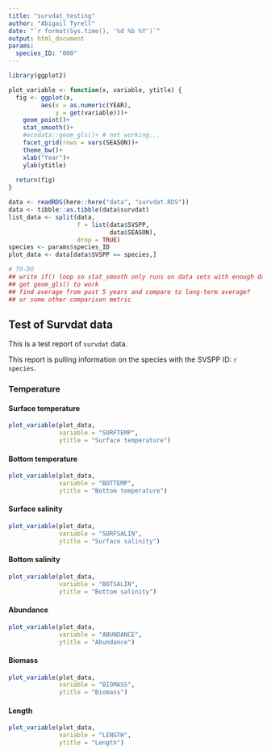 ```yaml
---
title: "survdat_testing"
author: "Abigail Tyrell"
date: "`r format(Sys.time(), '%d %b %Y')`"
output: html_document
params: 
  species_ID: "000"
---
```


```r
library(ggplot2)

plot_variable <- function(x, variable, ytitle) {
  fig <- ggplot(x,
         aes(x = as.numeric(YEAR),
             y = get(variable)))+
    geom_point()+
    stat_smooth()+
    #ecodata::geom_gls()+ # not working...
    facet_grid(rows = vars(SEASON))+
    theme_bw()+
    xlab("Year")+
    ylab(ytitle) 
  
  return(fig)
}

data <- readRDS(here::here("data", "survdat.RDS"))
data <- tibble::as.tibble(data$survdat)
list_data <- split(data, 
                   f = list(data$SVSPP, 
                            data$SEASON),
                   drop = TRUE)
species <- params$species_ID
plot_data <- data[data$SVSPP == species,]

# TO-DO
## write if() loop so stat_smooth only runs on data sets with enough data
## get geom_gls() to work
## find average from past 5 years and compare to long-term average?
## or some other comparison metric
```

## Test of Survdat data

This is a test report of `survdat` data. 

This report is pulling information on the species with the SVSPP ID: `r species`.

### Temperature

#### Surface temperature
```r
plot_variable(plot_data,
              variable = "SURFTEMP", 
              ytitle = "Surface temperature")
```

#### Bottom temperature
```r
plot_variable(plot_data,
              variable = "BOTTEMP", 
              ytitle = "Bottom temperature")
```

#### Surface salinity
```r
plot_variable(plot_data,
              variable = "SURFSALIN", 
              ytitle = "Surface salinity")
```

#### Bottom salinity
```r
plot_variable(plot_data,
              variable = "BOTSALIN", 
              ytitle = "Bottom salinity")
```

#### Abundance
```r
plot_variable(plot_data,
              variable = "ABUNDANCE", 
              ytitle = "Abundance")
```

#### Biomass
```r
plot_variable(plot_data,
              variable = "BIOMASS", 
              ytitle = "Biomass")
```

#### Length
```r
plot_variable(plot_data,
              variable = "LENGTH", 
              ytitle = "Length")
```

